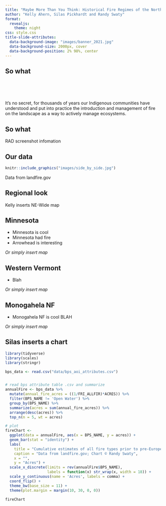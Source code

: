 ```yaml
---
title: "Maybe More Than You Think: Historical Fire Regimes of the Northeast United States"
author: "Kelly Ahern, Silas Pickhardt and Randy Swaty"
format: 
  revealjs:
    theme: night
css: style.css
title-slide-attributes: 
  data-background-image: "images/banner_2021.jpg"
  data-background-size: 2000px, cover
  data-background-position: 2% 98%, center
---
```


## So what 

<br>
<br>
<br>

It's no secret, for thousands of years our Indigenous communities have understood and put into practice the introduction and management of fire on the landscape as a way to actively manage ecosystems.  

##  So what

RAD screenshot infomation

## Our data


```r
knitr::include_graphics("images/side_by_side.jpg")
```

Data from landfire.gov

## Regional look

Kelly inserts NE-Wide map


## Minnesota

* Minnesota is cool
* Minnesota had fire
* Arrowhead is interesting

*Or simply insert map*

## Western Vermont

* Blah

*Or simply insert map*

## Monogahela NF

* Monogahela NF is cool
BLAH

*Or simply insert map*

## Silas inserts a chart


```r

library(tidyverse)
library(scales)
library(stringr)

bps_data <- read.csv("data/bps_aoi_attributes.csv")


# read bps attribute table .csv and summarize
annualFire <- bps_data %>%
  mutate(annual_fire_acres = ((1/FRI_ALLFIR)*ACRES)) %>%
  filter(BPS_NAME != 'Open Water') %>%
  group_by(BPS_NAME) %>%
  summarize(acres = sum(annual_fire_acres)) %>%
  arrange(desc(acres)) %>%
  top_n(n = 5, wt = acres)

# plot
fireChart <- 
  ggplot(data = annualFire, aes(x = BPS_NAME, y = acres)) +
  geom_bar(stat = "identity") +
  labs(
    title = "Cumulative estimates of all fire types prior to pre-European colonization",
    caption = "Data from landfire.gov; Chart © Randy Swaty",
    x = "",
    y = "Acres") +
  scale_x_discrete(limits = rev(annualFire$BPS_NAME),
                   labels = function(x) str_wrap(x, width = 18)) +
  scale_y_continuous(name = 'Acres', labels = comma) +
  coord_flip() +
  theme_bw(base_size = 11) +
  theme(plot.margin = margin(10, 30, 0, 0))

fireChart


```

